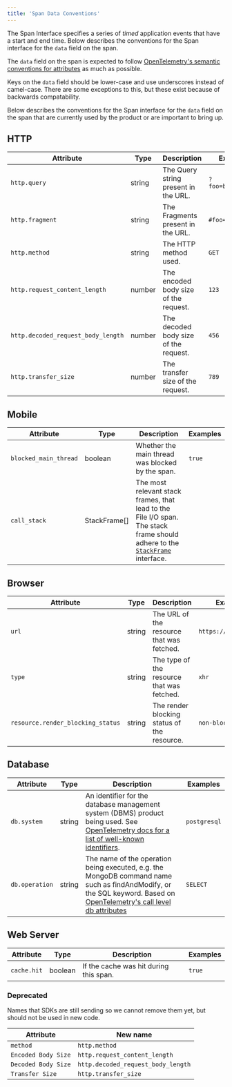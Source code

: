 ```yaml
---
title: 'Span Data Conventions'
---
```


The Span Interface specifies a series of _timed_ application events that have a start and end time. Below describes the conventions for the Span interface for the `data` field on the span.

The `data` field on the span is expected to follow [OpenTelemetry's semantic conventions for attributes](https://github.com/open-telemetry/opentelemetry-specification/blob/24de67b3827a4e3ab2515cd8ab62d5bcf837c586/specification/trace/semantic_conventions/README.md) as much as possible.

Keys on the `data` field should be lower-case and use underscores instead of camel-case. There are some exceptions to this, but these exist because of backwards compatability.

Below describes the conventions for the Span interface for the `data` field on the span that are currently used by the product or are important to bring up.

## HTTP

| Attribute                          | Type   | Description                           | Examples           |
| ---------------------------------- | ------ | ------------------------------------- | ------------------ |
| `http.query`                       | string | The Query string present in the URL.  | `?foo=bar&bar=baz` |
| `http.fragment`                    | string | The Fragments present in the URL.     | `#foo=bar`         |
| `http.method`                      | string | The HTTP method used.                 | `GET`              |
| `http.request_content_length`      | number | The encoded body size of the request. | `123`              |
| `http.decoded_request_body_length` | number | The decoded body size of the request. | `456`              |
| `http.transfer_size`               | number | The transfer size of the request.     | `789`              |

## Mobile

| Attribute             | Type         | Description                                                                                                                                                                                                | Examples |
| --------------------- | ------------ | ---------------------------------------------------------------------------------------------------------------------------------------------------------------------------------------------------------- | -------- |
| `blocked_main_thread` | boolean      | Whether the main thread was blocked by the span.                                                                                                                                                           | `true`   |
| `call_stack`          | StackFrame[] | The most relevant stack frames, that lead to the File I/O span. The stack frame should adhere to the [`StackFrame`](https://develop.sentry.dev/sdk/event-payloads/stacktrace/#frame-attributes) interface. |          |

## Browser

| Attribute                         | Type   | Description                                 | Examples              |
| --------------------------------- | ------ | ------------------------------------------- | --------------------- |
| `url`                             | string | The URL of the resource that was fetched.   | `https://example.com` |
| `type`                            | string | The type of the resource that was fetched.  | `xhr`                 |
| `resource.render_blocking_status` | string | The render blocking status of the resource. | `non-blocking`        |

## Database

| Attribute      | Type   | Description                                                                                                                                                                                                                                                                                                                | Examples     |
| -------------- | ------ | -------------------------------------------------------------------------------------------------------------------------------------------------------------------------------------------------------------------------------------------------------------------------------------------------------------------------- | ------------ |
| `db.system`    | string | An identifier for the database management system (DBMS) product being used. See [OpenTelemetry docs for a list of well-known identifiers](https://github.com/open-telemetry/opentelemetry-specification/blob/main/specification/trace/semantic_conventions/database.md#notes-and-well-known-identifiers-for-dbsystem).     | `postgresql` |
| `db.operation` | string | The name of the operation being executed, e.g. the MongoDB command name such as findAndModify, or the SQL keyword. Based on [OpenTelemetry's call level db attributes](https://github.com/open-telemetry/opentelemetry-specification/blob/main/specification/trace/semantic_conventions/database.md#call-level-attributes) | `SELECT`     |

## Web Server

| Attribute   | Type    | Description                            | Examples |
| ----------- | ------- | -------------------------------------- | -------- |
| `cache.hit` | boolean | If the cache was hit during this span. | `true`   |

### Deprecated

Names that SDKs are still sending so we cannot remove them yet, but should not be used in new code.

| Attribute           | New name                           |
| ------------------- | ---------------------------------- |
| `method`            | `http.method`                      |
| `Encoded Body Size` | `http.request_content_length`      |
| `Decoded Body Size` | `http.decoded_request_body_length` |
| `Transfer Size`     | `http.transfer_size `              |
